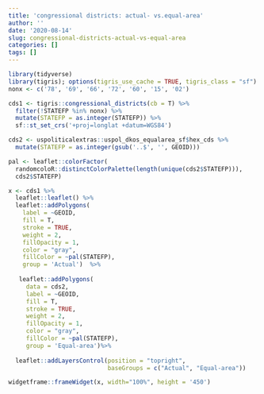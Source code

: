 ```yaml
---
title: 'congressional districts: actual- vs.equal-area'
author: ''
date: '2020-08-14'
slug: congressional-districts-actual-vs-equal-area
categories: []
tags: []
---
```




```r
library(tidyverse) 
library(tigris); options(tigris_use_cache = TRUE, tigris_class = "sf")
nonx <- c('78', '69', '66', '72', '60', '15', '02')

cds1 <- tigris::congressional_districts(cb = T) %>%
  filter(!STATEFP %in% nonx) %>%
  mutate(STATEFP = as.integer(STATEFP)) %>%
  sf::st_set_crs('+proj=longlat +datum=WGS84')

cds2 <- uspoliticalextras::uspol_dkos_equalarea_sf$hex_cds %>%
  mutate(STATEFP = as.integer(gsub('..$', '', GEOID))) 
```




```r
pal <- leaflet::colorFactor(
  randomcoloR::distinctColorPalette(length(unique(cds2$STATEFP))), 
  cds2$STATEFP)

x <- cds1 %>%
  leaflet::leaflet() %>%
  leaflet::addPolygons(
    label = ~GEOID,
    fill = T,
    stroke = TRUE,
    weight = 2,
    fillOpacity = 1, 
    color = "gray", 
    fillColor = ~pal(STATEFP), 
    group = 'Actual')  %>%
  
   leaflet::addPolygons(
     data = cds2,
     label = ~GEOID,
     fill = T,
     stroke = TRUE, 
     weight = 2,
     fillOpacity = 1,
     color = "gray",
     fillColor = ~pal(STATEFP),
     group = 'Equal-area')%>%
  
  leaflet::addLayersControl(position = "topright", 
                            baseGroups = c("Actual", "Equal-area"))

widgetframe::frameWidget(x, width="100%", height = '450')
```